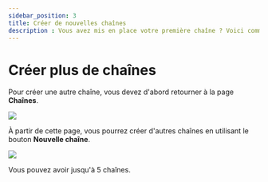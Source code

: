 ---
sidebar_position: 3
title: Créer de nouvelles chaînes
description : Vous avez mis en place votre première chaîne ? Voici comment en créer d'autres.
---

# Créer plus de chaînes

Pour créer une autre chaîne, vous devez d'abord retourner à la page **Chaînes**.

![](https://i.imgur.com/KB8nfF3.png)

À partir de cette page, vous pourrez créer d'autres chaînes en utilisant le bouton **Nouvelle chaîne**.

![](https://i.imgur.com/5ygxxOS.png)

Vous pouvez avoir jusqu'à 5 chaînes.
